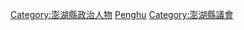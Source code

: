 [[Category:澎湖縣政治人物|Category:澎湖縣政治人物]]
[[Category:臺灣各地縣市議員|Penghu]]
[[Category:澎湖縣議會|Category:澎湖縣議會]]